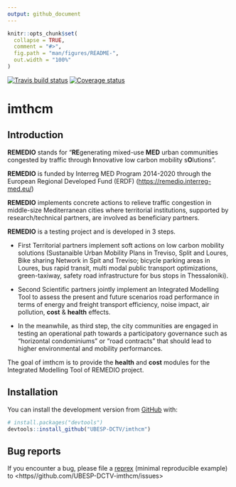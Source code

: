 ```yaml
---
output: github_document
---
```


<!-- README.md is generated from README.Rmd. Please edit that file -->

```r
knitr::opts_chunk$set(
  collapse = TRUE,
  comment = "#>",
  fig.path = "man/figures/README-",
  out.width = "100%"
)
```

[![Travis build status](https://travis-ci.org/UBESP-DCTV/imthcm.svg?branch=master)](https://travis-ci.org/UBESP-DCTV/imthcm.svg?branch=master)
[![Coverage status](https://codecov.io/gh/UBESP-DCTV/imthcm/branch/master/graph/badge.svg)](https://codecov.io/github/UBESP-DCTV/imthcm?branch=master)

# imthcm

## Introduction

**REMEDIO** stands for “**RE**generating mixed-use **MED** urban communities
congested by traffic through **I**nnovative low carbon mobility s**O**lutions”.

**REMEDIO** is funded by Interreg MED Program 2014-2020 through the European
Regional Developed Fund (ERDF) (<https://remedio.interreg-med.eu/>)

**REMEDIO** implements concrete actions to relieve traffic congestion in
middle-size Mediterranean cities where territorial institutions, supported by
research/technical partners, are involved as beneficiary partners.

**REMEDIO** is a testing project and is developed in 3 steps.

- First Territorial partners implement soft actions on low carbon mobility
  solutions (Sustanaible Urban Mobility Plans  in Treviso, Split and Loures,
  Bike sharing Network in Spit and Treviso; bicycle parking areas in Loures,
  bus rapid transit, multi modal public transport optimizations, green-taxiway,
  safety road infrastructure for bus stops in Thessaloniki).
  
- Second Scientific partners jointly implement an Integrated Modelling Tool to
  assess the present and future scenarios road performance in terms of energy
  and freight transport efficiency, noise impact, air pollution, **cost** &
  **health** effects.
  
- In the meanwhile, as third step, the city communities are engaged in testing
  an operational path towards a participatory governance such as “horizontal
  condominiums” or “road contracts” that should lead to higher environmental
  and mobility performances.

The goal of imthcm is to provide the **health** and **cost** modules for the
Integrated Modelling Tool of REMEDIO project.

## Installation

<!-- You can install the released version of imthmcm from [CRAN](https://CRAN.R-project.org) with: -->

<!-- ``` r -->
<!-- install.packages("imthmcm") -->
<!-- ``` -->

You can install the development version from [GitHub](https://github.com/) with:

``` r
# install.packages("devtools")
devtools::install_github("UBESP-DCTV/imthcm")
```

## Bug reports
If you encounter a bug, please file a
[reprex](https://github.com/tidyverse/reprex) (minimal reproducible example)
to <https//github.com/UBESP-DCTV-imthcm/issues>
